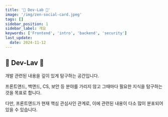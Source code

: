 ```yaml
---
title: '🔬 Dev-Lab 🔬'
image: '/img/zen-social-card.jpeg'
tags: []
sidebar_position: 1
sidebar_label: 개요
keywords: ['Frontend', 'intro', 'backend', 'security']
last_update:
  date: 2024-11-12
---
```


## 🔬 Dev-Lav 🔬

개발 관련된 내용을 깊이 있게 탐구하는 공간입니다. <br/>

프론트앤드, 백앤드, CS, 보안 등 분야를 가리지 않고 그때마다 필요한 지식을 탐구하는 것을 목표로 합니다.<br/>

다만, 프론트앤드가 현재 핵심 관심사인 관계로, 이에 관련된 내용이 다소 많이 분포되어 있을 수 있습니다.<br/>
